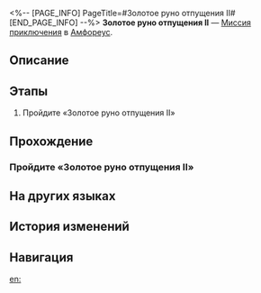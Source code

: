 <%-- [PAGE_INFO]
PageTitle=#Золотое руно отпущения II#
[END_PAGE_INFO] --%>
{{Дополнить|Диалоги.}}
{{Миссия Инфобокс
|id              = 8030111
|Название        = 
|Изображение     = Миссия Золотое руно отпущения II.png
|Тип             = Миссия приключения
|Событие         = 
|Глава           = 
|Условия         = 
|Персонажи       = Первопроходец
|СтартЛокация    = [[Амфореус]] — [[Золотое руно отпущения II]]
|Мир             = Амфореус
|Предыдущая      = 
|Следующая       = 
|Награды         = 
}}
'''Золотое руно отпущения II''' — [[Миссия приключения]] в [[Амфореус]].

==Описание==
{{Описание|<!--официальное описание из Перекрёстка судеб-->}}

==Этапы==
# Пройдите «Золотое руно отпущения II»

==Прохождение==
{{Дополнить}}
===Пройдите «Золотое руно отпущения II»===
{{Описание миссии|тип=Миссия приключения|локация=Золотое руно отпущения II|Все комнаты гипогея надёжно запечатаны. Эта находится под защитой золотого руна отпущения. Продолжить путь можно, лишь пройдя испытание.}}
{{Диалог Начало}}

{{Диалог Конец}}

==На других языках==
{{На других языках
|en   = Golden Scapegoat: Room II
|zhs  = 黄金替罪羊-房间Ⅱ
|zht  = 黃金替罪羔羊-房間Ⅱ
|ja   = 黄金のスケープゴート：部屋II
|ko   = 황금 희생양-방Ⅱ
|es   = Chivo expiatorio dorado: sala II
|fr   = Salle II du Bouc émissaire doré
|ru   = Золотое руно отпущения II
|th   = แพะรับบาปทองคำ: ห้อง II
|vi   = Con Dê Gánh Tội Vàng: Phòng II
|de   = Goldener Sündenbock: Raum II
|id   = Kambing Hitam Emas: Ruangan II
|pt   = Bode Expiatório Dourado: Sala II
}}

==История изменений==
{{История изменений|3.5}}

==Навигация==
{{Миссия приключения Навбокс|Глава }}

[[en:]]
